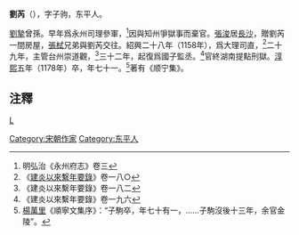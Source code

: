 '''劉芮'''（{{bd|1108年||1178年}}），字子驹，东平人。

[[劉摯|劉摯]]曾孫。早年爲永州司理參軍，<ref>明弘治《永州府志》卷三</ref>因與知州爭獄事而棄官。[[張浚|張浚]]居[[長沙|長沙]]，贈劉芮一間房屋，[[張栻|張栻]]兄弟與劉芮交往。紹興二十八年（1158年），爲大理司直，<ref>《[[建炎以來繫年要錄|建炎以來繫年要錄]]》卷一八○</ref>二十九年，主管台州崇道觀，<ref>《建炎以來繫年要錄》卷一八二</ref>三十二年，起復爲國子監丞。<ref>《建炎以來繫年要錄》卷一九六</ref>官終湖南提點刑獄。[[淳熙|淳熙]]五年（1178年）卒，年七十一。<ref>[[楊萬里|楊萬里]]《順寧文集序》：“子駒卒，年七十有一，……子駒沒後十三年，余官金陵”。</ref>著有《顺宁集》。

==注釋==
{{reflist}}
[[category:宋朝官員|L]]
[[Category:宋朝作家|Category:宋朝作家]]
[[Category:东平人|Category:东平人]]